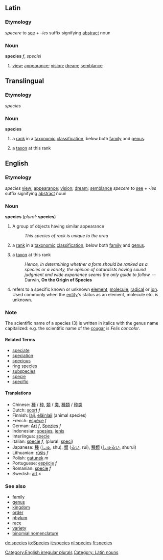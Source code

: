 ==Latin==
===Etymology===
''specere'' to [[see]] + ''-ies'' suffix signifying [[abstract]] noun
===Noun===
'''species''' ''f'', ''speciei''
#[[view]]; [[appearance]]; [[vision]]; [[dream]]; [[semblance]] 

==Translingual==
===Etymology===
{{L.}} ''species''
=== Noun ===
'''species'''
#{{botany}} a [[rank]] in a [[taxonomic]] [[classification]], below both [[family]] and [[genus]].
#{{botany}} a [[taxon]] at this rank

{{wikipedia}}
==English==
=== Etymology ===
{{L.}} ''species'' [[view]]; [[appearance]]; [[vision]]; [[dream]]; [[semblance]] ''specere'' to [[see]] + ''-ies'' suffix signifying [[abstract]] noun

=== Noun ===
'''species''' (''plural:'' '''species''')

# A group of objects having similar appearance
#: ''This species of rock is unique to the area''
# {{taxonomy}} a [[rank]] in a [[taxonomic]] [[classification]], below both [[family]] and [[genus]].
# {{taxonomy}} a [[taxon]] at this rank
#: ''Hence, in determining whether a form should be ranked as a species or a variety, the opinion of naturalists having sound judgment and wide experience seems the only guide to follow.'' -- Darwin, '''On the Origin of Species'''
# {{chemistry}} refers to a specific known or unknown [[element]], [[molecule]], [[radical]] or [[ion]].  Used commonly when the [[entity]]'s status as an element, molecule etc. is unknown.

===Note===
The scientific name of a species (3) is written in italics with the genus name capitalized: e.g. the scientific name of the [[cougar]] is ''Felis concolor''.

==== Related Terms ====
*[[speciate]]
*[[speciation]]
*[[specious]]
*[[ring species]]
*[[subspecies]]
*[[specie]]
*[[specific]]

====Translations====
*Chinese: [[種]] / [[种]], [[類]] / [[类]], [[種類]] / [[种类]]
*Dutch: [[soort]] ''f''
*Finnish: [[laji]], [[eläinlaji]] (animal species)
*French: [[espèce]] ''f''
*German: [[Art]] ''f'', [[Spezies]] ''f''
*Indonesian: [[spesies]], [[jenis]]
*Interlingua: [[specie]]
*Italian: [[specie]] ''f'', (plural: [[speci]])
*Japanese: [[種]] ([[しゅ]], shu), [[類]] ([[るい]], rui), [[種類]] ([[しゅるい]], shurui)
*Lithuanian: [[rūšis]] ''f''
*Polish: [[gatunek]] ''m''
*Portuguese: [[espécie]] ''f''
*Romanian: [[specie]] ''f''
*Swedish: [[art]] ''c''

===See also===
*[[family]]
*[[genus]]
*[[kingdom]]
*[[order]]
*[[phylum]]
*[[race]]
*[[variety]]
*[[binomial nomenclature]]

[[Category:English irregular plurals]]
[[Category: Latin nouns]]

[[de:species]]
[[io:Species]]
[[it:species]]
[[nl:species]]
[[fi:species]]